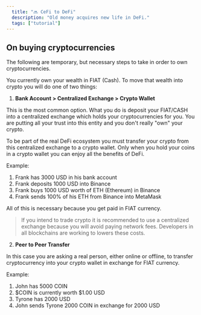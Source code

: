 ```yaml
---
  title: "🔜 CeFi to DeFi"
  description: "Old money acquires new life in DeFi."
  tags: ["tutorial"]
---
```


## On buying cryptocurrencies

The following are temporary, but necessary steps to take in order to own cryptocurrencies.

You currently own your wealth in FIAT (Cash). To move that wealth into crypto you will do one of two things:

1. **Bank Account > Centralized Exchange > Crypto Wallet**

This is the most common option. What you do is deposit your FIAT/CASH into a centralized exchange which holds your cryptocurrencies for you. You are putting all your trust into this entity and you don't really "own" your crypto.

To be part of the real DeFi ecosystem you must transfer your crypto from this centralized exchange to a crypto wallet. Only when you hold your coins in a crypto wallet you can enjoy all the benefits of DeFi.

Example:

1. Frank has 3000 USD in his bank account
2. Frank deposits 1000 USD into Binance
3. Frank buys 1000 USD worth of ETH (Ethereum) in Binance
4. Frank sends 100% of his ETH from Binance into MetaMask

All of this is necessary because you get paid in FIAT currency.

> If you intend to trade crypto it is recommended to use a centralized exchange
> because you will avoid paying network fees. Developers in all blockchains are
> working to lowers these costs.

2. **Peer to Peer Transfer**

In this case you are asking a real person, either online or offline, to transfer cryptocurrency into your crypto wallet in exchange for FIAT currency.

Example:

1. John has 5000 COIN
2. $COIN is currently worth $1.00 USD
3. Tyrone has 2000 USD
4. John sends Tyrone 2000 COIN in exchange for 2000 USD
